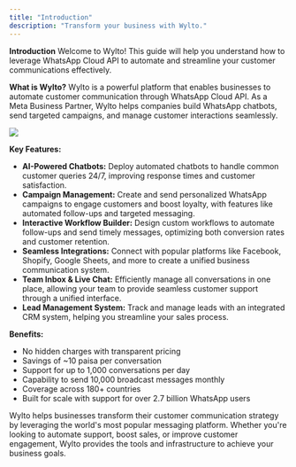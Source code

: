 ```yaml
---
title: "Introduction"
description: "Transform your business with Wylto."
---
```


**Introduction** Welcome to Wylto\! This guide will help you understand how to leverage WhatsApp Cloud API to automate and streamline your customer communications effectively.

**What is Wylto?** Wylto is a powerful platform that enables businesses to automate customer communication through WhatsApp Cloud API. As a Meta Business Partner, Wylto helps companies build WhatsApp chatbots, send targeted campaigns, and manage customer interactions seamlessly.

![](/Screenshot2025-02-06at8.24.54PM.png)

**Key Features:**

- **AI-Powered Chatbots:** Deploy automated chatbots to handle common customer queries 24/7, improving response times and customer satisfaction.
- **Campaign Management:** Create and send personalized WhatsApp campaigns to engage customers and boost loyalty, with features like automated follow-ups and targeted messaging.
- **Interactive Workflow Builder:** Design custom workflows to automate follow-ups and send timely messages, optimizing both conversion rates and customer retention.
- **Seamless Integrations:** Connect with popular platforms like Facebook, Shopify, Google Sheets, and more to create a unified business communication system.
- **Team Inbox & Live Chat:** Efficiently manage all conversations in one place, allowing your team to provide seamless customer support through a unified interface.
- **Lead Management System:** Track and manage leads with an integrated CRM system, helping you streamline your sales process.

**Benefits:**

- No hidden charges with transparent pricing
- Savings of ~10 paisa per conversation
- Support for up to 1,000 conversations per day
- Capability to send 10,000 broadcast messages monthly
- Coverage across 180\+ countries
- Built for scale with support for over 2.7 billion WhatsApp users

Wylto helps businesses transform their customer communication strategy by leveraging the world's most popular messaging platform. Whether you're looking to automate support, boost sales, or improve customer engagement, Wylto provides the tools and infrastructure to achieve your business goals.